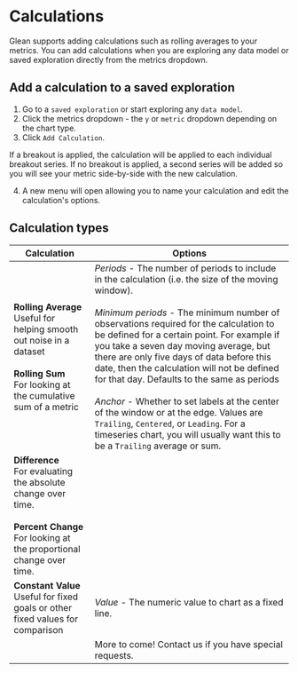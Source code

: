 
# Calculations

Glean supports adding calculations such as rolling averages to your metrics.
You can add calculations when you are exploring any data model or saved exploration directly from the metrics dropdown.

## Add a calculation to a saved exploration

1. Go to a `saved exploration` or start exploring any `data model`.
2. Click the metrics dropdown - the `y` or `metric` dropdown depending on the chart type.
3. Click `Add Calculation`.

<Callout type="info">
  If a breakout is applied, the calculation will be applied to each individual
  breakout series. If no breakout is applied, a second series will be added so
  you will see your metric side-by-side with the new calculation.
</Callout>

4. A new menu will open allowing you to name your calculation and edit the calculation's options.

## Calculation types

| Calculation                                                                                                                                                | Options                                                                                                                                                                                                                                                                                                                                                                                                                                                                                                                                                                                                                                                                    |
| ---------------------------------------------------------------------------------------------------------------------------------------------------------- | -------------------------------------------------------------------------------------------------------------------------------------------------------------------------------------------------------------------------------------------------------------------------------------------------------------------------------------------------------------------------------------------------------------------------------------------------------------------------------------------------------------------------------------------------------------------------------------------------------------------------------------------------------------------------- |
| **Rolling Average** <br/> Useful for helping smooth out noise in a dataset <br/> <br/> **Rolling Sum** <br/> For looking at the cumulative sum of a metric | _Periods_ - The number of periods to include in the calculation (i.e. the size of the moving window). <br/> <br/> _Minimum periods_ - The minimum number of observations required for the calculation to be defined for a certain point. For example if you take a seven day moving average, but there are only five days of data before this date, then the calculation will not be defined for that day. Defaults to the same as periods <br/> <br/> _Anchor_ - Whether to set labels at the center of the window or at the edge. Values are `Trailing`, `Centered`, or `Leading`. For a timeseries chart, you will usually want this to be a `Trailing` average or sum. |
| **Difference** <br/> For evaluating the absolute change over time. <br/> <br/> **Percent Change** <br/> For looking at the proportional change over time.  |                                                                                                                                                                                                                                                                                                                                                                                                                                                                                                                                                                                                                                                                            |
| **Constant Value** <br/> Useful for fixed goals or other fixed values for comparison                                                                       | _Value_ - The numeric value to chart as a fixed line.                                                                                                                                                                                                                                                                                                                                                                                                                                                                                                                                                                                                                      |
|                                                                                                                                                            | More to come! Contact us if you have special requests.                                                                                                                                                                                                                                                                                                                                                                                                                                                                                                                                                                                                                     |
